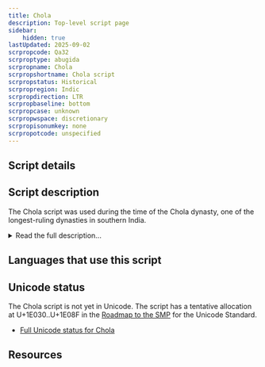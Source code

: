 ```yaml
---
title: Chola
description: Top-level script page
sidebar:
    hidden: true
lastUpdated: 2025-09-02
scrpropcode: Qa32
scrproptype: abugida
scrpropname: Chola
scrpropshortname: Chola script
scrpropstatus: Historical
scrpropregion: Indic
scrpropdirection: LTR
scrpropbaseline: bottom
scrpropcase: unknown
scrpropwspace: discretionary
scrpropisonumkey: none
scrpropotcode: unspecified
---
```



## Script details

<ScriptDetails />

## Script description

The Chola script was used during the time of the Chola dynasty, one of the longest-ruling dynasties in southern India.

<details>
<summary>Read the full description...</summary>The script was used between the 9th and the 12th centuries for writing the Tamil language.

_This script is not currently recognized by the [ISO 15924 standard](http://www.unicode.org/iso15924/), but is included in ScriptSource for research purposes. If you have any information on this script, please add the information to this site. Your contributions can be a great help in refining and expanding the ISO 15924 standard. The [Script Encoding Initiative](http://www.linguistics.berkeley.edu/sei/) is working to support the inclusion of this script in the standard, and contributions here will support their efforts._
</details>

## Languages that use this script

<WsList script='Qa32' wsMax='5' />

## Unicode status

The Chola script is not yet in Unicode. The script has a tentative allocation at U+1E030..U+1E08F in the [Roadmap to the SMP](http://www.unicode.org/roadmaps/smp/) for the Unicode Standard.

- [Full Unicode status for Chola](/scrlang/unicode/qa32-unicode.md)



## Resources

<ScriptResources detailSummary='seemore' />

